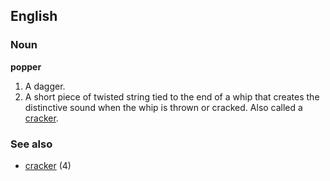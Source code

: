 ==English==

===Noun===

'''popper'''

#A dagger.
#A short piece of twisted string tied to the end of a whip that creates the distinctive sound when the whip is thrown or cracked. Also called a [[cracker]].

===See also===

*[[cracker]] (4)